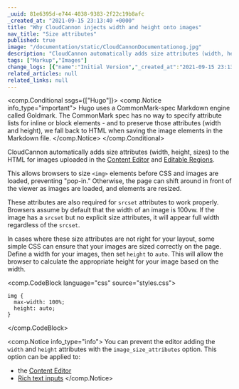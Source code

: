 ```yaml
---
_uuid: 81e6395d-e744-4038-9383-2f22c19b8afc
_created_at: "2021-09-15 23:13:40 +0000"
title: "Why CloudCannon injects width and height onto images"
nav_title: "Size attributes"
published: true
image: "/documentation/static/CloudCannonDocumentationog.jpg"
description: "CloudCannon automatically adds size attributes (width, height, sizes) to the HTML for images uploaded in the Content Editor and Editable Regions."
tags: ["Markup","Images"]
change_logs: [{"name":"Initial Version","_created_at":"2021-09-15 23:13:40 +0000"},{"name":"Added image_size_attributes note","_created_at":"2022-03-14 22:55:17 +0000"}]
related_articles: null
related_links: null
---
```


<comp.Conditional ssgs={["Hugo"]}>
  <comp.Notice info_type="important">
    Hugo uses a CommonMark-spec Markdown engine called Goldmark. The
    CommonMark spec has no way to specify attribute lists for inline
    or block elements - and to preserve those attributes (width and
    height), we fall back to HTML when saving the image elements in
    the Markdown file.
  </comp.Notice>
</comp.Conditional>

CloudCannon automatically adds size attributes (width, height, sizes) to the HTML for images uploaded in the [Content Editor](/documentation/edit/interfaces/content-editor) and [Editable Regions](/documentation/edit/editing/html#editable-regions).

This allows browsers to size `<img>` elements before CSS and images are loaded, preventing "pop-in." Otherwise, the page can shift around in front of the viewer as images are loaded, and elements are resized.

These attributes are also required for `srcset` attributes to work properly. Browsers assume by default that the width of an image is 100vw. If the image has a `srcset` but no explicit size attributes, it will appear full width regardless of the `srcset`.

In cases where these size attributes are not right for your layout, some simple CSS can ensure that your images are sized correctly on the page. Define a width for your images, then set `height` to `auto`. This will allow the browser to calculate the appropriate height for your image based on the width.

<comp.CodeBlock language="css" source="styles.css">
```
img {
  max-width: 100%;
  height: auto;
}
```
</comp.CodeBlock>

<comp.Notice info_type="info">
  You can prevent the editor adding the `width` and `height` attributes with the `image_size_attributes` option. This option can be applied to:

  * the [Content Editor](/documentation/articles/defining-editable-regions-in-your-html/#image-options)
  * [Rich text inputs](/documentation/articles/using-rich-text-inputs-to-edit-your-data/#block-content)
</comp.Notice>
